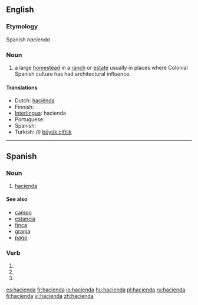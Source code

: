 {{wikipedia|Hacienda}}
==English==

===Etymology===
Spanish ''hacienda''

===Noun===
{{en-noun}}

# a large [[homestead]] in a [[ranch]] or [[estate]] usually in places where Colonial Spanish culture has had architectural influence.

====Translations====
* Dutch: [[haciënda]]
* Finnish: {{t+|fi|maatila}}
* [[Interlingua]]: hacienda
* Portuguese: {{t+|pt|fazenda|f}}
* Spanish: {{t+|es|hacienda|f}}
* Turkish: ''(i)'' [[büyük çiftlik ]]

----

==Spanish==

===Noun===
{{es-noun-f}}

# [[hacienda]]

====See also====
* [[campo]] {{m}}
* [[estancia]] {{f}}
* [[finca]] {{f}}
* [[granja]] {{f}}
* [[pago]] {{m}}

===Verb===
{{es-verb-form|hacendar}}
 
# {{es-verb form of|ending=ar|mood=imperative|sense=affirmative|pers=2|formal=no|number=singular|[[hacendar]]}}
# {{es-verb form of|ending=ar|mood=indicative|tense=present|pers=2|formal=yes|number=singular|[[hacendar]]}}
# {{es-verb form of|ending=ar|mood=indicative|tense=present|pers=3|number=singular|[[hacendar]]}}

[[es:hacienda]]
[[fr:hacienda]]
[[io:hacienda]]
[[hu:hacienda]]
[[pl:hacienda]]
[[ru:hacienda]]
[[fi:hacienda]]
[[vi:hacienda]]
[[zh:hacienda]]